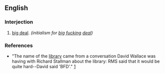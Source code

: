 ==English==

===Interjection===
{{en-intj}}

# {{idiom|jocular}} [[big deal]].  ''(initialism for [[big]] [[fucking]] [[deal]])''

===References===
*"The name of the [[w:Binary File Descriptor|library]] came from a conversation David Wallace was having with Richard Stallman about the library: RMS said that it would be quite hard--David said 'BFD'." [http://www.gnu.org/software/binutils/manual/bfd-2.9.1/html_mono/bfd.html#SEC2]